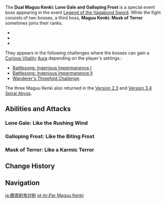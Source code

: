 {{About|the event boss|the standard variant|Maguu Kenki}}
{{Terminology Infobox
|type         = Enemy Groups
|type2        = Automatons
}}
{{Description|A pair of mysterious puppets lost in the endless process of honing their combat skills finally meet a fearless wanderer in the depths of the world.<br />Their mechanical bodies and hearts may keep them alive for a thousand years or more, but how many worthy foes can they meet in that time, and how many legendary battles will they fight?}}
The '''Dual Maguu Kenki: Lone Gale and Galloping Frost''' is a special event boss appearing in the event [[Legend of the Vagabond Sword]]. While the fight consists of two bosses, a third boss, '''Maguu Kenki: Mask of Terror''' sometimes joins their ranks.

*{{Enemy|Maguu Kenki: Lone Gale}}
*{{Enemy|Maguu Kenki: Galloping Frost}}
*{{Enemy|Maguu Kenki: Mask of Terror}}

They appears in the following challenges where the bosses can gain a [[Curious Vitality]] [[Aura]] depending on the player's settings.:
* [[Legend of the Vagabond Sword/Battlesong: Ingenious Impermanence#Battlesong: Ingenious Impermanence I|Battlesong: Ingenious Impermanence I]]
* [[Legend of the Vagabond Sword/Battlesong: Ingenious Impermanence#Battlesong: Ingenious Impermanence II|Battlesong: Ingenious Impermanence II]]
* [[Legend of the Vagabond Sword/Wanderer's Threefold Challenge|Wanderer's Threefold Challenge]].

The three Maguu Kenki also returned in the [[Spiral Abyss/Floors/2021-12-01|Version 2.3]] and [[Spiral Abyss/Floors/2023-02-01|Version 3.4]] [[Spiral Abyss]].

==Abilities and Attacks==
===Lone Gale: Like the Rushing Wind===
{{Transclude|Maguu Kenki: Lone Gale|Abilities and Attacks}}

===Galloping Frost: Like the Biting Frost===
{{Transclude|Maguu Kenki: Galloping Frost|Abilities and Attacks}}

===Mask of Terror: Like a Karmic Terror===
{{Transclude|Maguu Kenki: Mask of Terror|Abilities and Attacks}}

==Change History==
{{Change History|1.6}}
<!--
==References==
{{Reflist}}-->

==Navigation==
{{Enemy Navbox|Special}}

[[ja:魔偶剣鬼対剣]]
[[pt-br:Par Maguu Kenki]]
